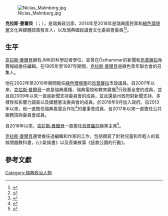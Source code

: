 {{BLPsources|time=2020-08-31T17:09:03+00:00}}
[[File:Niclas_Malmberg.jpg|right]]

'''克拉斯·曼爾貝'''（{{lang-sv|Niclas Fredrik Olof Malmberg}}；{{bd|1970年|5月4日}}），是瑞典政治家，2014年至2018年是瑞典國民黨和[[綠色環境黨|綠色環境黨]]文化與媒體政策發言人，以及瑞典國民議會文化委員會委員<ref>{{cite news |title=”Spara i ladorna kan ni göra ett annat år, kommuner!” |url=https://www.dagenssamhalle.se/opinion/debatt/spara-i-ladorna-kan-ni-gora-ett-annat-ar-kommuner/ |accessdate=2021-09-06 |work=www.dagenssamhalle.se |language=sv |archive-date=2021-09-06 |archive-url=https://web.archive.org/web/20210906012600/https://www.dagenssamhalle.se/opinion/debatt/spara-i-ladorna-kan-ni-gora-ett-annat-ar-kommuner/ |dead-url=no }}</ref><ref>{{cite news |title=Det är inte elbrist som är Sveriges problem – Upsala Nya Tidning |url=https://unt.se/artikel/l7mgn28l |accessdate=2021-09-06 |work=unt.se |language=sv |archive-date=2021-09-06 |archive-url=https://web.archive.org/web/20210906012616/https://unt.se/artikel/l7mgn28l |dead-url=no }}</ref>。

==生平==
[[克拉斯·曼爾貝|克拉斯·曼爾貝]]擁有JMK的科學記者學位，並曾在Östhammar的新聞和[[烏普薩拉|烏普薩拉]]免費報紙擔任編輯。在1995年至1997年期間，[[克拉斯·曼爾貝|克拉斯·曼爾貝]]是綠色青年聯合會的召集人。

他在2002年至2010年期間擔任[[綠色環境黨|綠色環境黨]]的[[烏普薩拉|烏普薩拉]]市政議員。自2007年以來，[[克拉斯·曼爾貝|克拉斯·曼爾貝]]一直是瑞典廣播，瑞典電視和教育廣播<ref>{{Cite web |url=http://www.forvaltningsstiftelsen.se/stiftelsestyrelsen.html |title=Stiftelsens styrelse - 8 november 2014 |accessdate=2020-08-31 |archive-date=2018-01-25 |archive-url=https://web.archive.org/web/20180125213630/http://www.forvaltningsstiftelsen.se/stiftelsestyrelsen.html |dead-url=yes }}</ref>行政基金會的成員，並且自2009年以來一直是新聞支持委員會的成員，並且還是州政府對新聞支持、多樣性和影響力調查以及媒體憲法委員會的成員。於2016年9月加入政府。自2013年以來，他一直擔任瑞典風電合作社<ref>{{Cite web |url=http://www.svef.nu/ |title=Sveriges vindkraftkooperativ. |accessdate=2020-08-31 |archive-date=2020-10-22 |archive-url=https://web.archive.org/web/20201022181140/http://svef.nu/ |dead-url=no }}</ref>的董事會成員，自2017年以來一直擔任公共服務諮詢委員會成員。

自2016年以來，[[克拉斯·曼爾貝|克拉斯·曼爾貝]]一直擔任[[烏普薩拉|烏普薩拉]]綠黨主席<ref>{{cite news |title=Who will be the next Fridolin? News |url=https://www.jellypages.com/breaking/Who-will-be-the-next-Fridolin-h64387.html |accessdate=2021-09-06 |work=JellyPages.com |language=en |archive-date=2021-09-06 |archive-url=https://web.archive.org/web/20210906012601/https://www.jellypages.com/breaking/Who-will-be-the-next-Fridolin-h64387.html |dead-url=no }}</ref>。

[[克拉斯·曼爾貝|克拉斯·曼爾貝]]還曾擔任過編輯和作家的工作，包括撰寫了針對兒童和年輕人的氣候問題教科書，《小氣候書》以及音樂故事《拯救公園的行動》。

==參考文獻==
{{reflist}}

[[Category:瑞典政治人物|Category:瑞典政治人物]]